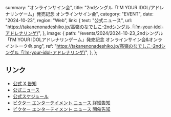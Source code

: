   summary: "オンラインサイン会",
  title: "2ndシングル「IʼM YOUR IDOL/アドレナリンゲーム」発売記念 オンラインサイン会",
  category: "EVENT",
  date: "2024-10-23",
  region: "Web",
  link: {
    text: "公式ニュース",
    url: "https://takanenonadeshiko.jp/高嶺のなでしこ-2ndシングル「iʼm-your-idol-アドレナリンゲ/",
  },
  image: {
    path: "/events/2024/2024-10-23_2ndシングル「IʼM YOUR IDOLアドレナリンゲーム」発売記念 オンラインサイン会&オンライントーク会.png",
    ref: "https://takanenonadeshiko.jp/高嶺のなでしこ-2ndシングル「iʼm-your-idol-アドレナリンゲ/",
  },
};

## リンク

- [公式 X 告知](https://x.com/takanenofficial/status/1847208229866217667)
- [公式ニュース](https://takanenonadeshiko.jp/高嶺のなでしこ-2ndシングル「iʼm-your-idol-アドレナリンゲ/)
- [公式スケジュール](https://takanenonadeshiko.jp/?p=2686)
- [ビクター エンターテイメント ニュース 詳細告知](https://www.jvcmusic.co.jp/-/News/A028511/28.html)
- [ビクター エンターテイメント ニュース 開催告知](https://www.jvcmusic.co.jp/-/News/A028511/16.html)

